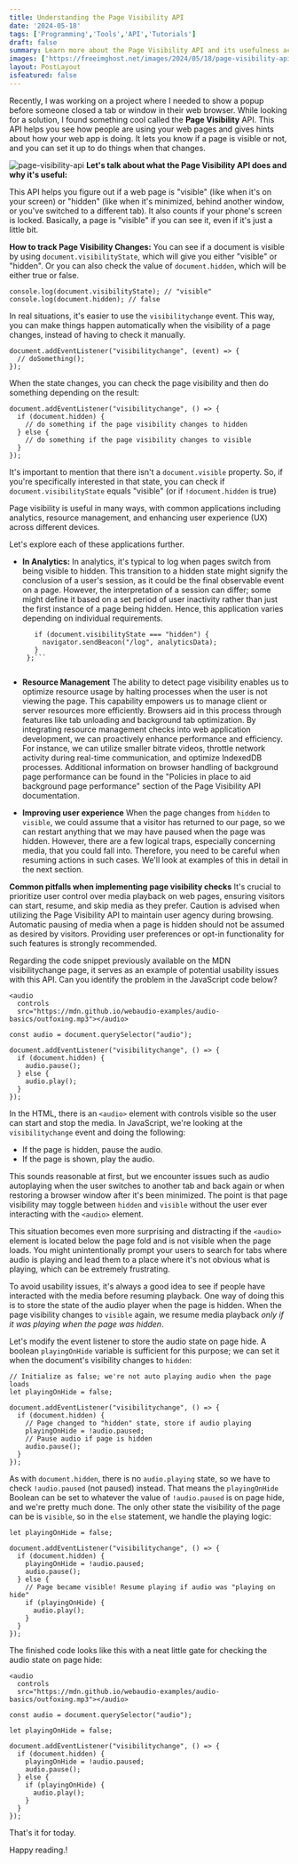 ```yaml
---
title: Understanding the Page Visibility API
date: '2024-05-18'
tags: ['Programming','Tools','API','Tutorials']
draft: false
summary: Learn more about the Page Visibility API and its usefulness across different applications by monitoring whether a page is visible or hidden. 
images: ['https://freeimghost.net/images/2024/05/18/page-visibility-api.png']
layout: PostLayout
isfeatured: false
---
```

Recently, I was working on a project where I needed to show a popup before someone closed a tab or window in their web browser. While looking for a solution, I found something cool called the **Page Visibility** API. This API helps you see how people are using your web pages and gives hints about how your web app is doing. It lets you know if a page is visible or not, and you can set it up to do things when that changes.

![page-visibility-api](https://freeimghost.net/images/2024/05/18/page-visibility-api.png)
**Let's talk about what the Page Visibility API does and why it's useful:**

This API helps you figure out if a web page is "visible" (like when it's on your screen) or "hidden" (like when it's minimized, behind another window, or you've switched to a different tab). It also counts if your phone's screen is locked. Basically, a page is "visible" if you can see it, even if it's just a little bit.

**How to track Page Visibility Changes:**
You can see if a document is visible by using `document.visibilityState`, which will give you either "visible" or "hidden". Or you can also check the value of `document.hidden`, which will be either true or false.

    console.log(document.visibilityState); // "visible"
    console.log(document.hidden); // false

In real situations, it's easier to use the `visibilitychange` event. This way, you can make things happen automatically when the visibility of a page changes, instead of having to check it manually.

    document.addEventListener("visibilitychange", (event) => {
      // doSomething();
    });
When the state changes, you can check the page visibility and then do something depending on the result:
```
document.addEventListener("visibilitychange", () => {
  if (document.hidden) {
    // do something if the page visibility changes to hidden
  } else {
    // do something if the page visibility changes to visible
  }
});
```
It's important to mention that there isn't a `document.visible` property. So, if you're specifically interested in that state, you can check if `document.visibilityState` equals "visible" (or if `!document.hidden` is true)

Page visibility is useful in many ways, with common applications including analytics, resource management, and enhancing user experience (UX) across different devices. 

Let's explore each of these applications further.

 - **In Analytics:**
		 In analytics, it's typical to log when pages switch from being visible to hidden. This transition to a hidden state might signify the conclusion of a user's session, as it could be the final observable event on a page. However, the interpretation of a session can differ; some might define it based on a set period of user inactivity rather than just the first instance of a page being hidden. Hence, this application varies depending on individual requirements.

   ``` document.addEventListener("visibilitychange", () => {
      if (document.visibilityState === "hidden") {
        navigator.sendBeacon("/log", analyticsData);
      }
    };```
    

 - **Resource Management**
		The ability to detect page visibility enables us to optimize resource usage by halting processes when the user is not viewing the page. This capability empowers us to manage client or server resources more efficiently. Browsers aid in this process through features like tab unloading and background tab optimization. By integrating resource management checks into web application development, we can proactively enhance performance and efficiency. For instance, we can utilize smaller bitrate videos, throttle network activity during real-time communication, and optimize IndexedDB processes. Additional information on browser handling of background page performance can be found in the "Policies in place to aid background page performance" section of the Page Visibility API documentation.

 - **Improving user experience**
 When the page changes from `hidden` to `visible`, we could assume that a 	visitor has returned to our page, so we can restart anything that we may have paused when the page was hidden. However, there are a few logical traps, especially concerning media, that you could fall into. Therefore, you need to be careful when resuming actions in such cases. We'll look at examples of this in detail in the next section.

**Common pitfalls when implementing page visibility checks**
It's crucial to prioritize user control over media playback on web pages, ensuring visitors can start, resume, and skip media as they prefer. Caution is advised when utilizing the Page Visibility API to maintain user agency during browsing. Automatic pausing of media when a page is hidden should not be assumed as desired by visitors. Providing user preferences or opt-in functionality for such features is strongly recommended.

Regarding the code snippet previously available on the MDN visibilitychange page, it serves as an example of potential usability issues with this API. Can you identify the problem in the JavaScript code below?

```
<audio
  controls
  src="https://mdn.github.io/webaudio-examples/audio-basics/outfoxing.mp3"></audio>
```
```
const audio = document.querySelector("audio");

document.addEventListener("visibilitychange", () => {
  if (document.hidden) {
    audio.pause();
  } else {
    audio.play();
  }
});
```
In the HTML, there is an  `<audio>`  element with controls visible so the user can start and stop the media. In JavaScript, we're looking at the  `visibilitychange`  event and doing the following:

-   If the page is hidden, pause the audio.
-   If the page is shown, play the audio.

This sounds reasonable at first, but we encounter issues such as audio autoplaying when the user switches to another tab and back again or when restoring a browser window after it's been minimized. The point is that page visibility may toggle between  `hidden`  and  `visible`  without the user ever interacting with the  `<audio>`  element.

This situation becomes even more surprising and distracting if the  `<audio>`  element is located below the page fold and is not visible when the page loads. You might unintentionally prompt your users to search for tabs where audio is playing and lead them to a place where it's not obvious what is playing, which can be extremely frustrating.

To avoid usability issues, it's always a good idea to see if people have interacted with the media before resuming playback. One way of doing this is to store the state of the audio player when the page is hidden. When the page visibility changes to  `visible`  again, we resume media playback  _only if it was playing when the page was hidden_.

Let's modify the event listener to store the audio state on page hide. A boolean  `playingOnHide`  variable is sufficient for this purpose; we can set it when the document's visibility changes to  `hidden`:

```
// Initialize as false; we're not auto playing audio when the page loads
let playingOnHide = false;

document.addEventListener("visibilitychange", () => {
  if (document.hidden) {
    // Page changed to "hidden" state, store if audio playing
    playingOnHide = !audio.paused;
    // Pause audio if page is hidden
    audio.pause();
  }
});
```
As with `document.hidden`, there is no `audio.playing` state, so we have to check `!audio.paused` (not paused) instead. That means the `playingOnHide` Boolean can be set to whatever the value of `!audio.paused` is on page hide, and we're pretty much done. The only other state the visibility of the page can be is `visible`, so in the `else` statement, we handle the playing logic:

```
let playingOnHide = false;

document.addEventListener("visibilitychange", () => {
  if (document.hidden) {
    playingOnHide = !audio.paused;
    audio.pause();
  } else {
    // Page became visible! Resume playing if audio was "playing on hide"
    if (playingOnHide) {
      audio.play();
    }
  }
});
```

The finished code looks like this with a neat little gate for checking the audio state on page hide:
```
<audio
  controls
  src="https://mdn.github.io/webaudio-examples/audio-basics/outfoxing.mp3"></audio>
```
```
const audio = document.querySelector("audio");

let playingOnHide = false;

document.addEventListener("visibilitychange", () => {
  if (document.hidden) {
    playingOnHide = !audio.paused;
    audio.pause();
  } else {
    if (playingOnHide) {
      audio.play();
    }
  }
});
```
That's it for today.

Happy reading.!

	


